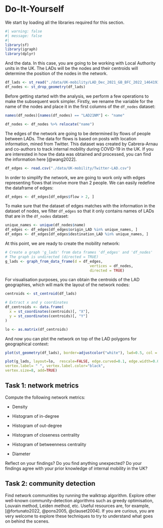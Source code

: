 # Do-It-Yourself {#sec-spatialnetdiy .unnumbered}

We start by loading all the libraries required for this section.

```r
#| warning: false
#| message: false
#| 
library(sf)
library(igraph)
library(dplyr)
```

And the data. In this case, you are going to be working with Local Authority units in the UK. The LADs will be the nodes and their centroids will determine the position of the nodes in the network.

```r
df_lads <- st_read("./data/UK-mobility/LAD_Dec_2021_GB_BFC_2022_1464193826337634923.gpkg") %>% st_transform("epsg:4326")
df_nodes <- st_drop_geometry(df_lads) 

```

Before getting started with the analysis, we perform a few operations to make the subsequent work simpler. Firstly, we rename the variable for the name of the nodes and place it in the first columns of the `df_nodes` dataset:

```r
names(df_nodes)[names(df_nodes) == "LAD21NM"] <- "name"
```

```r
df_nodes <- df_nodes %>% relocate("name")
```

The edges of the network are going to be determined by flows of people between LADs. The data for flows is based on posts with location information, mined from Twitter. This dataset was created by Cabrera-Arnau and co-authors to track internal mobility during COVID-19 in the UK. If you are interested in how the data was obtained and processed, you can find the information here [@wang2022].

```r
df_edges <- read.csv("./data/UK-mobility/Twitter-LAD.csv")
```

In order to simplify the network, we are going to work only with edges representing flows that involve more than 2 people. We can easily redefine the dataframe of edges:

```r
df_edges <- df_edges[df_edges$flow > 2, ]  
```

To make sure that the dataset of edges matches with the information in the dataset of nodes, we filter `df_edges` so that it only contains names of LADs that are in the `df_nodes` dataset:

```r
unique_names <- unique(df_nodes$name)
df_edges <- df_edges[df_edges$origin_LAD %in% unique_names, ]  
df_edges <- df_edges[df_edges$destination_LAD %in% unique_names, ] 
```

At this point, we are ready to create the mobility network:

```r
# Create a graph 'g_lads' from data frames 'df_edges' and 'df_nodes'
# The graph is undirected (directed = TRUE)
g_lads <- graph_from_data_frame(d = df_edges,
                                       vertices = df_nodes,
                                       directed = TRUE)
```

For visualisation purposes, you can obtain the centroids of the LAD geographies, which will mark the layout of the network nodes:

```r
centroids <- st_centroid(df_lads)

# Extract x and y coordinates
df_centroids <- data.frame(
  x = st_coordinates(centroids)[, "X"],
  y = st_coordinates(centroids)[, "Y"]
)

lo <- as.matrix(df_centroids)
```

And now you can plot the network on top of the LAD polygons for geographical context:

```r
plot(st_geometry(df_lads), border=adjustcolor("white"), lwd=0.5, col = adjustcolor("sienna2", alpha.f = 0.6))

plot(g_lads, layout=lo,  rescale=FALSE, edge.curved=0.1, edge.width=0.08*(E(g_lads)$flow)^1.5, edge.arrow.size=.15, edge.arrow.width=.2, edge.color=adjustcolor("gray40", alpha.f = .45), vertex.color="darkred", vertex.frame.color="black", vertex.frame.width=0.1,
vertex.label= " ", vertex.label.color="black",
vertex.size=8, add=TRUE)

```

## Task 1: network metrics

Compute the following network metrics:

-   Density

-   Histogram of in-degree

-   Histogram of out-degree

-   Histogram of closeness centrality

-   Histogram of betweenness centrality

-   Diameter

Reflect on your findings? Do you find anything unexpected? Do your findings agree with your prior knowledge of internal mobility in the UK?

## Task 2: community detection

Find network communities by running the walktrap algorithm. Explore other well-known community-detection algorithms such as greedy optimisation, Louvain method, Leiden method, etc. Useful resources are, for example, [@fortunato2022, @pons2005, @clauset2004]. If you are curious, you are very welcome to explore these techniques to try to understand what goes on behind the scenes.
